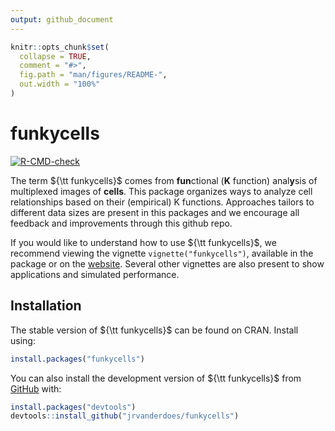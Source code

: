 ```yaml
---
output: github_document
---
```


<!-- README.md is generated from README.Rmd. Please edit that file -->

```r
knitr::opts_chunk$set(
  collapse = TRUE,
  comment = "#>",
  fig.path = "man/figures/README-",
  out.width = "100%"
)
```

# funkycells

<!-- badges: start -->
[![R-CMD-check](https://github.com/jrvanderdoes/funkycells/actions/workflows/R-CMD-check.yaml/badge.svg)](https://github.com/jrvanderdoes/funkycells/actions/workflows/R-CMD-check.yaml)
<!-- badges: end -->

The term ${\tt funkycells}$ comes from **fun**ctional (**K** function) anal**y**sis of multiplexed images of **cells**. This package organizes ways to analyze cell relationships based on their (empirical) K functions. Approaches tailors to different data sizes are present in this packages and we encourage all feedback and improvements through this github repo.

If you would like to understand how to use ${\tt funkycells}$, we recommend viewing the vignette `vignette("funkycells")`, available in the package or on the [website](https://jrvanderdoes.github.io/funkycells/). Several other vignettes are also present to show applications and simulated performance.

## Installation

The stable version of ${\tt funkycells}$ can be found on CRAN. Install using:
```r
install.packages("funkycells")
```

You can also install the development version of ${\tt funkycells}$ from [GitHub](https://github.com/) with:

```r
install.packages("devtools")
devtools::install_github("jrvanderdoes/funkycells")
```

<!-- 
Don't forget to build this! devtools::build_readme() , also check out https://github.com/r-lib/actions/tree/v1/examples to setup github actions for it 
-->

